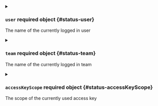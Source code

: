 


<details className="config-field" data-expandable="true">
<summary>

### `user` <span className="config-field-required" data-required="false">required</span> <span className="config-field-type">object</span> <span className="config-field-default"></span> <span className="config-field-enum"></span> {#status-user}

The name of the currently logged in user

</summary>

<PartialUserreference />


</details>



<details className="config-field" data-expandable="true">
<summary>

### `team` <span className="config-field-required" data-required="false">required</span> <span className="config-field-type">object</span> <span className="config-field-default"></span> <span className="config-field-enum"></span> {#status-team}

The name of the currently logged in team

</summary>

<PartialTeamreference />


</details>


<PartialAccessKey />



<details className="config-field" data-expandable="true">
<summary>

### `accessKeyScope` <span className="config-field-required" data-required="false">required</span> <span className="config-field-type">object</span> <span className="config-field-default"></span> <span className="config-field-enum"></span> {#status-accessKeyScope}

The scope of the currently used access key

</summary>

<PartialAccessKeyScopereference />


</details>


<PartialAccessKeyType />


<PartialSubject />


<PartialUid />


<PartialGroups />


<PartialChatAuthToken />


<PartialInstanceID />
